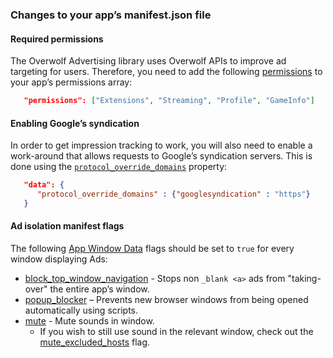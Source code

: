### Changes to your app’s manifest.json file

#### Required permissions

The Overwolf Advertising library uses Overwolf APIs to improve ad targeting for users. Therefore, you need to add the following [permissions](/api/manifest#permissions-array) to your app’s permissions array:

```json
   "permissions": ["Extensions", "Streaming", "Profile", "GameInfo"]
```

#### Enabling Google’s syndication

In order to get impression tracking to work, you will also need to enable a work-around that allows requests to Google’s syndication servers. This is done using the [`protocol_override_domains`](/api/manifest#protocol_override_domains) property:
 
```json
   "data": {    
      "protocol_override_domains" : {"googlesyndication" : "https"}
   }
```

#### Ad isolation manifest flags

The following [App Window Data](/api/manifest#extension_window_data-object) flags should be set to `true` for every window displaying Ads:

* [block_top_window_navigation](/api/manifest#windows-block_top_window_navigation) -  Stops non `_blank <a>` ads from "taking-over" the entire app’s window.
* [popup_blocker](/api/manifest#popup_blocker) – Prevents new browser windows from being opened automatically using scripts.
* [mute](/api/manifest#windows-mute) - Mute sounds in window.
   * If you wish to still use sound in the relevant window, check out the [mute_excluded_hosts](/api/manifest#mute_excluded_hosts) flag.